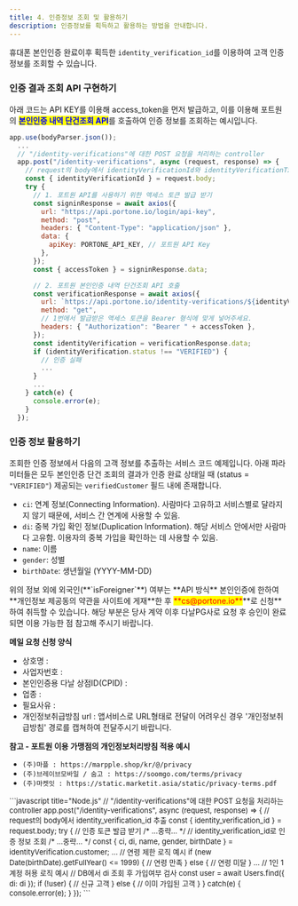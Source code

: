 ```yaml
---
title: 4. 인증정보 조회 및 활용하기
description: 인증정보를 획득하고 활용하는 방법을 안내합니다.
---
```




휴대폰 본인인증 완료이후 획득한 `identity_verification_id`를 이용하여 고객 인증정보를 조회할 수 있습니다.

### 인증 결과 조회 API 구현하기

아래 코드는 API KEY를 이용해 access_token을 먼저 발급하고, 이를 이용해 포트원의 <mark style="color:blue;">**본인인증 내역 단건조회 API**</mark>를 호출하여 인증 정보를 조회하는 예시입니다.

```javascript title="server-side"
app.use(bodyParser.json());
  ...
  // "/identity-verifications"에 대한 POST 요청을 처리하는 controller
  app.post("/identity-verifications", async (request, response) => {
    // request의 body에서 identityVerificationId와 identityVerificationTxId 추출
    const { identityVerificationId } = request.body;
    try {
      // 1. 포트원 API를 사용하기 위한 액세스 토큰 발급 받기
      const signinResponse = await axios({
        url: "https://api.portone.io/login/api-key",
        method: "post",
        headers: { "Content-Type": "application/json" },
        data: {
          apiKey: PORTONE_API_KEY, // 포트원 API Key
        },
      });
      const { accessToken } = signinResponse.data;

      // 2. 포트원 본인인증 내역 단건조회 API 호출
      const verificationResponse = await axios({
        url: `https://api.portone.io/identity-verifications/${identityVerificationId}?store_id=${storeId}`,
        method: "get",
        // 1번에서 발급받은 액세스 토큰을 Bearer 형식에 맞게 넣어주세요.
        headers: { "Authorization": "Bearer " + accessToken },
      });
      const identityVerification = verificationResponse.data;
      if (identityVerification.status !== "VERIFIED") {
        // 인증 실패
        ...
      }
      ...
    } catch(e) {
      console.error(e);
    }
  });
```

### 인증 정보 활용하기

조회한 인증 정보에서 다음의 고객 정보를 추출하는 서비스 코드 예제입니다.
아래 파라미터들은 모두 본인인증 단건 조회의 결과가 인증 완료 상태일 때 (status = `"VERIFIED"`) 제공되는 `verifiedCustomer` 필드 내에 존재합니다.

- `ci`: 연계 정보(Connecting Information). 사람마다 고유하고 서비스별로 달라지지 않기 때문에, 서비스 간 연계에 사용할 수 있음.
- `di`: 중복 가입 확인 정보(Duplication Information). 해당 서비스 안에서만 사람마다 고유함. 이용자의 중복 가입을 확인하는 데 사용할 수 있음.
- `name`: 이름
- `gender`: 성별
- `birthDate`: 생년월일 (YYYY-MM-DD)

<Hint style="info">
  위의 정보 외에 외국인(**`isForeigner`**) 여부는 **API 방식** 본인인증에 한하여 **개인정보 제공동의 약관을 사이트에 게재**한 후 <mark style="color:red;">**cs@portone.io**</mark>**로 신청**하여 취득할 수 있습니다. 해당 부분은 당사 계약 이후 다날PG사로 요청 후 승인이 완료되면 이용 가능한 점 참고해 주시기 바랍니다.

**메일 요청 신청 양식**

- 상호명 :
- 사업자번호 :
- 본인인증용 다날 상점ID(CPID) :
- 업종 :
- 필요사유 :
- 개인정보취급방침 url : 앱서비스로 URL형태로 전달이 어려우신 경우 '개인정보취급방침' 경로를 캡쳐하여 전달주시기 바랍니다.

**참고 - 포트원 이용 가맹점의 개인정보처리방침 적용 예시**

- `(주)마플 : https://marpple.shop/kr/@/privacy`
- `(주)브레이브모바일 / 숨고 : https://soomgo.com/terms/privacy`
- `(주)마켓잇 : https://static.marketit.asia/static/privacy-terms.pdf`

</Hint>

<font size="2">
```javascript title="Node.js"
  // "/identity-verifications"에 대한 POST 요청을 처리하는 controller
  app.post("/identity-verifications", async (request, response) => {
    // request의 body에서 identity_verification_id 추출
    const { identity_verification_id } = request.body;
    try {
      // 인증 토큰 발급 받기
      /* ...중략... */
      // identity_verification_id로 인증 정보 조회
      /* ...중략... */
      const { ci, di, name, gender, birthDate } = identityVerification.customer;
      ...
      // 연령 제한 로직 예시
      if (new Date(birthDate).getFullYear() <= 1999) {
        // 연령 만족
      } else {
        // 연령 미달
      }
      ...
      // 1인 1계정 허용 로직 예시
      // DB에서 di 조회 후 가입여부 검사
      const user = await Users.find({ di: di });
      if (!user) {
        // 신규 고객
      } else {
        // 이미 가입된 고객
      }
    } catch(e) {
      console.error(e);
    }
  });
```
</font>


